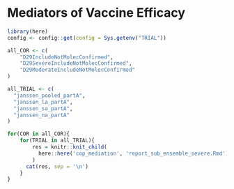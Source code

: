 # Mediators of Vaccine Efficacy {#cop-mediators}

```r
library(here)
config <- config::get(config = Sys.getenv("TRIAL"))

all_COR <- c(
	"D29IncludeNotMolecConfirmed", 
	"D29SevereIncludeNotMolecConfirmed", 
	"D29ModerateIncludeNotMolecConfirmed"
)

all_TRIAL <- c(
  "janssen_pooled_partA",
  "janssen_la_partA",
  "janssen_sa_partA",
  "janssen_na_partA"
)

for(COR in all_COR){
	for(TRIAL in all_TRIAL){
		res = knitr::knit_child(
	  	  here::here('cop_mediation', 'report_sub_ensemble_severe.Rmd')
		)
	  cat(res, sep = '\n')
	}
}
```

